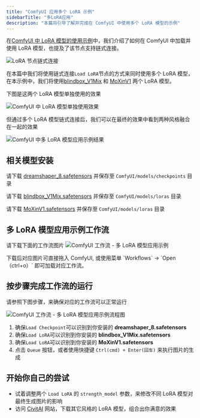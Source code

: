```yaml
---
title: "ComfyUI 应用多个 LoRA 示例"
sidebarTitle: "多LoRA应用"
description: "本篇将引导了解并完成在 ComfyUI 中使用多个 LoRA 模型的示例"
---
```


在[ComfyUI 中 LoRA 模型的使用示例](/zh-CN/tutorials/basic/lora)中，我们介绍了如何在 ComfyUI 中加载并使用 LoRA 模型，也提及了该节点支持链式连接。

![LoRA 节点链式连接](/images/tutorial/basic/lora/chain_link.png)

在本篇中我们将使用链式连接`Load LoRA`节点的方式来同时使用多个 LoRA 模型，在本示例中，我们将使用[blindbox_V1Mix](https://civitai.com/models/25995?modelVersionId=32988) 和 [MoXinV1](https://civitai.com/models/12597?modelVersionId=14856) 两个 LoRA 模型。

下图是这两个 LoRA 模型单独使用的效果

![ComfyUI 中 LoRA 模型单独使用效果](/images/tutorial/basic/mutiple_loras/compare.png)

但通过多个 LoRA 模型链式连接后，我们可以在最终的效果中看到两种风格融合在一起的效果

![ComfyUI 中多 LoRA 模型应用示例结果](/images/tutorial/basic/mutiple_loras/mutiple_loras.png)


## 相关模型安装

请下载 [dreamshaper_8.safetensors](https://civitai.com/api/download/models/128713?type=Model&format=SafeTensor&size=pruned&fp=fp16) 并保存至 `ComfyUI/models/checkpoints` 目录

请下载 [blindbox_V1Mix.safetensors](https://civitai.com/api/download/models/32988?type=Model&format=SafeTensor&size=full&fp=fp16) 并保存至 `ComfyUI/models/loras` 目录

请下载 [MoXinV1.safetensors](https://civitai.com/api/download/models/14856?type=Model&format=SafeTensor&size=full&fp=fp16) 并保存至 `ComfyUI/models/loras` 目录

## 多 LoRA 模型应用示例工作流

请下载下面的工作流图片
![ComfyUI 工作流 - 多 LoRA 模型应用示例](/images/tutorial/basic/mutiple_loras/mutiple_loras.png)

<Tip>
下载后对应图片可直接拖入 ComfyUI, 或使用菜单 `Workflows` -> `Open（ctrl+o）` 即可加载对应工作流。
</Tip>

## 按步骤完成工作流的运行

请参照下图步骤，来确保对应的工作流可以正常运行 

![ComfyUI 工作流 - 多 LoRA 模型应用示例流程图](/images/tutorial/basic/mutiple_loras/flow_diagram.png)

1. 确保`Load Checkpoint`可以识别到你安装的 **dreamshaper_8.safetensors**
2. 确保`Load LoRA`可以识别到你安装的 **blindbox_V1Mix.safetensors** 
3. 确保`Load LoRA`可以识别到你安装的 **MoXinV1.safetensors** 
4. 点击 `Queue` 按钮，或者使用快捷键 `Ctrl(cmd) + Enter(回车)` 来执行图片的生成

## 开始你自己的尝试

- 试着调整两个 `Load LoRA` 的 `strength_model` 参数，来修改不同 LoRA 模型对最终生成图片的影响
- 访问 [CivitAI](https://civitai.com/models) 网站，下载其它风格的 LoRA 模型，组合出你满意的效果